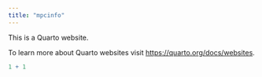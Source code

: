 ```yaml
---
title: "mpcinfo"
---
```


This is a Quarto website.

To learn more about Quarto websites visit <https://quarto.org/docs/websites>.

```r
1 + 1
```
